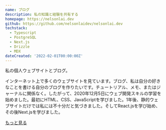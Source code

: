 ```yaml
---
name: ブログ
description: 私の知識と経験を共有する
homepage: https://nelsonlai.dev
github: https://github.com/nelsonlaidev/nelsonlai.dev
techstack:
  - Typescript
  - PostgreSQL
  - Next.js
  - Drizzle
  - MDX
dateCreated: '2022-02-01T00:00:00Z'
---
```


私の個人ウェブサイトとブログ。

インターネット上で多くのウェブサイトを見ています。ブログ、私は自分の好きなことを書ける自分のブログを作りたいです。チュートリアル、メモ、またはジャーナルに関係なく。したがって、2020年12月5日にウェブ開発スキルの学習を始めました。最初にHTML、CSS、JavaScriptを学びました。1年後、静的ウェブサイトだけでは私には不十分だと気づきました。そしてReact.jsを学び始め、その後Next.jsを学びました。

[もっと見る](/about)